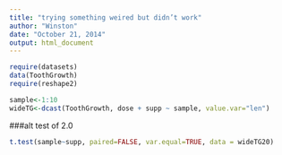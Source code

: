 ```yaml
---
title: "trying something weired but didn’t work"
author: "Winston"
date: "October 21, 2014"
output: html_document
---
```


```r
require(datasets)
data(ToothGrowth)
require(reshape2)

sample<-1:10
wideTG<-dcast(ToothGrowth, dose + supp ~ sample, value.var="len")

```

###alt test of 2.0

```r

t.test(sample~supp, paired=FALSE, var.equal=TRUE, data = wideTG20)

```

